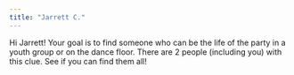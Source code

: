 ```yaml
---
title: "Jarrett C."
---
```


Hi Jarrett! Your goal is to find someone who can be the life of the party in a youth group or on the dance floor. There are 2 people (including you) with this clue. See if you can find them all!
